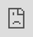```yaml
---
title: "Getting Started"
---
```


# Getting Started

**How to use Galileo for Text Classification?**

<iframe src="https://cdn.iframe.ly/WF8Ho2s" style="top: 0; left: 0; width: 100%; height: 100%; position: absolute; border: 0;" allowfullscreen="" scrolling="no" allow="encrypted-media *;"></iframe>

## 

[](#discover-the-console)

**Discover the Console**

Upon completing a run, you'll be taken to the Galileo Console. The first thing you'll notice is your dataset on the right. On each row, we show you the sample's text, its Ground Truth and Prediction labels, and the [Data Error Potential](/galileo/gen-ai-studio-products/ml-research-algorithms/galileo-data-error-potential-dep) of the sample. By default, your samples are sorted by Data Error Potential.

![](https://docs.rungalileo.io/~gitbook/image?url=https%3A%2F%2F1924900477-files.gitbook.io%2F%7E%2Ffiles%2Fv0%2Fb%2Fgitbook-x-prod.appspot.com%2Fo%2Fspaces%252F4jVWiQpRqmi04OnqZmn2%252Fuploads%252F2gKgij7Om1pZbIKzAzDx%252Fimage.png%3Falt%3Dmedia%26token%3D832d7ddd-e5ea-4696-9891-91e08167eedc&width=768&dpr=4&quality=100&sign=7553628d&sv=1)

You can also view your samples in the [embeddings space](/galileo/how-to-and-faq/galileo-product-features/embeddings-view) of the model. This can help you get a semantic understanding of your dataset. Using features like _Color-By DEP,_ you might discover pockets of problematic data (e.g. decision boundaries that might benefit from more samples or a cluster of garbage samples).

Your left pane is called the [Insights Menu](/galileo/how-to-and-faq/galileo-product-features/insights-panel). On the top you can see your dataset size and choose the metric you want to guide your exploration by (F1 by default). Size and metric update as you add filters to your dataset.

Your main source of insights will be [Alerts](/galileo/how-to-and-faq/galileo-product-features/xray-insights), [Metrics](/galileo/how-to-and-faq/galileo-product-features/insights-panel) and [Clusters](/galileo/how-to-and-faq/galileo-product-features/clusters). Alerts are a distilled list of different issues we've identified in your dataset. Insights such as [_Mislabeled Samples_](/galileo/gen-ai-studio-products/ml-research-algorithms/likely-mislabeled), Class Imbalance, [Overlapping Classes](/galileo/gen-ai-studio-products/ml-research-algorithms/class-boundary-detection), etc will be surfaced as Alerts.

Clicking on an Alert will filter the dataset to the subset of data that corresponds to the Alert.

![](https://docs.rungalileo.io/~gitbook/image?url=https%3A%2F%2F1924900477-files.gitbook.io%2F%7E%2Ffiles%2Fv0%2Fb%2Fgitbook-x-prod.appspot.com%2Fo%2Fspaces%252F4jVWiQpRqmi04OnqZmn2%252Fuploads%252FmmjESdnQoZlC0jw3OIkk%252Fimage.png%3Falt%3Dmedia%26token%3D712afad7-ca44-4b15-ae46-3766f579f645&width=768&dpr=4&quality=100&sign=c449f43a&sv=1)

Under metrics, you'll find different charts, such as:

*   F1 by Class
    
*   Sample Count by Class
    
*   Overlapping Classes
    
*   Top Misclassified Pairs
    
*   DEP Distribution
    

These charts are dynamic and update as you add different filters. They're also interactive - clicking on a class or group of classes will filter the dataset accordingly, allowing you to inspect and fix the samples.

![](https://docs.rungalileo.io/~gitbook/image?url=https%3A%2F%2F1924900477-files.gitbook.io%2F%7E%2Ffiles%2Fv0%2Fb%2Fgitbook-x-prod.appspot.com%2Fo%2Fspaces%252F4jVWiQpRqmi04OnqZmn2%252Fuploads%252FxK0pgwXjhocUfxaVp4wv%252Fezgif.com-video-to-gif%2520%2817%29.gif%3Falt%3Dmedia%26token%3D92141929-65ab-41a3-a55b-bf9cd6a03f9e&width=768&dpr=4&quality=100&sign=f9e42b00&sv=1)

The third tab are your [Clusters](/galileo/how-to-and-faq/galileo-product-features/clusters). We automatically cluster your dataset taking into account frequent words and semantic distance. For each Cluster, we show you its average DEP score, F1, and the size of the cluster - factors you can use to determine which clusters are worth looking into. We also show you the common words in the cluster, and, if you enable your OpenAI integration, we leverage GPT to generate summaries of your clusters (more details [here](/galileo/how-to-and-faq/galileo-product-features/clusters)).

**Taking Action**

Once you've identified a problematic subset of data, Galileo allows you to fix your samples with the goal of improving your F1 or performance metric of choice. In Text Classification runs, we allow you to:

*   Change Label - Re-assign the label of your image right in-tool
    
*   Remove - Remove problematic images you want to discard from your dataset
    
*   Edit Data - Fix typos or extraneous characters in your samples
    
*   Send to Labelers - Send your samples to your labelers through our [Labeling Integrations](/galileo/how-to-and-faq/galileo-product-features/3p-integrations)
    
*   Export - Download your samples so you can fix them elsewhere
    

Your changes are tracked in your Edits Cart. There you can view a summary of the changes you've made, you can undo them, or download a clean and fixed dataset to retrain your model.

![](https://docs.rungalileo.io/~gitbook/image?url=https%3A%2F%2F1924900477-files.gitbook.io%2F%7E%2Ffiles%2Fv0%2Fb%2Fgitbook-x-prod.appspot.com%2Fo%2Fspaces%252F4jVWiQpRqmi04OnqZmn2%252Fuploads%252FrspqZxstOClD04v1SqJO%252Fezgif.com-video-to-gif%2520%2821%29.gif%3Falt%3Dmedia%26token%3Dc615d330-6f8e-45a9-a754-1caf592414e2&width=768&dpr=4&quality=100&sign=dfdfc272&sv=1)

**Changing Splits**

Your dataset splits are maintained on Galileo. Your data is logged as Training, Test and/or Validation split. Galileo allows you to explore each split independently. Some alerts, such as Underfitting Classes or Overfitting Classes look at cross-split performance. However, for the most part, each split is treated independently.

To switch splits, find the _Splits_ dropdown next to your project and run name near the top of the screen. By default, the Training split is shown first.

![](https://docs.rungalileo.io/~gitbook/image?url=https%3A%2F%2F1924900477-files.gitbook.io%2F%7E%2Ffiles%2Fv0%2Fb%2Fgitbook-x-prod.appspot.com%2Fo%2Fspaces%252F4jVWiQpRqmi04OnqZmn2%252Fuploads%252FS8exoT91lWZFw72w6mwx%252Fimage.png%3Falt%3Dmedia%26token%3D919b750c-8a15-475e-9e8a-aaa5a9267d41&width=768&dpr=4&quality=100&sign=b0a63b58&sv=1)

### 

[](#get-started-with-a-notebook)

Get started with a notebook 📘

*   [Huggingface](https://colab.research.google.com/github/rungalileo/examples/blob/main/examples/text_classification/Text_Classification_using_Huggingface_Trainer_and_%F0%9F%94%AD_Galileo.ipynb) 🤗 [Notebook](https://colab.research.google.com/github/rungalileo/examples/blob/main/examples/text_classification/Text_Classification_using_Huggingface_Trainer_and_%F0%9F%94%AD_Galileo.ipynb)
    
*   [PyTorch Notebook](https://colab.research.google.com/github/rungalileo/examples/blob/main/examples/text_classification/Text_Classification_using_PyTorch_and_%F0%9F%94%AD_Galileo_Simple.ipynb)
    
*   [TensorFlow Notebook](https://colab.research.google.com/github/rungalileo/examples/blob/main/examples/text_classification/Text_Classification_using_Tensorflow_and_%F0%9F%94%AD_Galileo.ipynb)
    
*   [Keras Notebook](https://colab.research.google.com/github/rungalileo/examples/blob/main/examples/text_classification/Text_Classification_using_Keras_and_%F0%9F%94%AD_Galileo.ipynb)
    
*   [SetFit Notebook](https://colab.research.google.com/github/rungalileo/examples/blob/main/examples/text_classification/Text_Classification_using_SetFit_and_%F0%9F%94%AD_Galileo.ipynb)
    

### 

[](#start-integrating-galileo-with-our-supported-frameworks)

Start integrating Galileo with our supported frameworks 💻

*   HuggingFace 🤗
    
*   PyTorch
    
*   TensorFlow
    
*   Keras
    

[PreviousText Classification](/galileo/galileo-nlp-studio/text-classification)[NextLogging Data to Galileo](/galileo/galileo-nlp-studio/text-classification/logging-data-to-galileo)

Last updated 11 months ago
